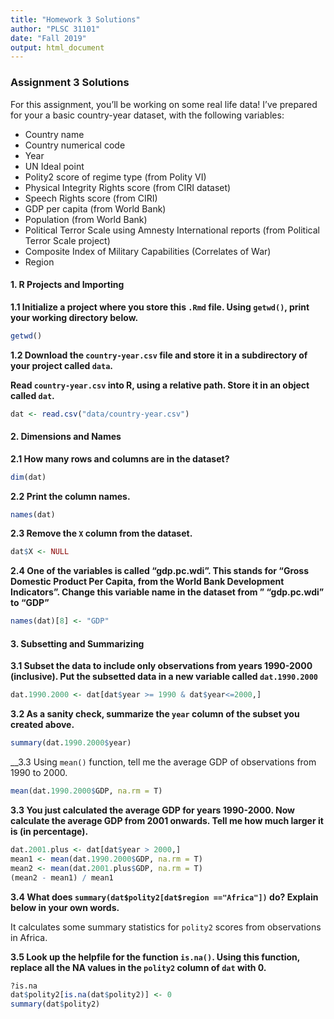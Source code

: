 ```yaml
---
title: "Homework 3 Solutions"
author: "PLSC 31101"
date: "Fall 2019"
output: html_document
---
```


### Assignment 3 Solutions

For this assignment, you'll be working on some real life data! I've prepared for your a basic country-year dataset, with the following variables:

* Country name
* Country numerical code
* Year
* UN Ideal point
* Polity2 score of regime type (from Polity VI)
* Physical Integrity Rights score (from CIRI dataset)
* Speech Rights score (from CIRI)
* GDP per capita (from World Bank)
* Population (from World Bank)
* Political Terror Scale using Amnesty International reports (from Political Terror Scale project)
* Composite Index of Military Capabilities (Correlates of War)
* Region

#### 1. R Projects and Importing {-}

__1.1 Initialize a project where you store this `.Rmd` file. Using `getwd()`, print your working directory below.__
```r
getwd()
```

__1.2 Download the `country-year.csv` file and store it in a subdirectory of your project called `data`.__

__Read `country-year.csv` into R, using a relative path. Store it in an object called `dat`.__

```r
dat <- read.csv("data/country-year.csv")
```

#### 2. Dimensions and Names {-}

__2.1 How many rows and columns are in the dataset?__

```r
dim(dat)
```

__2.2 Print the column names.__

```r
names(dat)
```

__2.3 Remove the `X` column from the dataset.__

```r
dat$X <- NULL
```

__2.4 One of the variables is called "gdp.pc.wdi". This stands for "Gross Domestic Product Per Capita, from the World Bank Development Indicators". Change this variable name in the dataset from " "gdp.pc.wdi" to "GDP"__

```r
names(dat)[8] <- "GDP"
```

#### 3. Subsetting and Summarizing {-}

__3.1 Subset the data to include only observations from years 1990-2000 (inclusive). Put the subsetted data in a new variable called `dat.1990.2000`__

```r
dat.1990.2000 <- dat[dat$year >= 1990 & dat$year<=2000,]
```

__3.2 As a sanity check, summarize the `year` column of the subset you created above.__

```r
summary(dat.1990.2000$year)
```

__3.3 Using `mean()` function, tell me the average GDP of observations from 1990 to 2000.

```r
mean(dat.1990.2000$GDP, na.rm = T)
```

__3.3 You just calculated the average GDP for years 1990-2000. Now calculate the average GDP from 2001 onwards. Tell me how much larger it is (in percentage).__

```r
dat.2001.plus <- dat[dat$year > 2000,]
mean1 <- mean(dat.1990.2000$GDP, na.rm = T)
mean2 <- mean(dat.2001.plus$GDP, na.rm = T)
(mean2 - mean1) / mean1
```

__3.4  What does `summary(dat$polity2[dat$region =="Africa"])` do? Explain below in your own words.__

It calculates some summary statistics for `polity2` scores from observations in Africa.

__3.5 Look up the helpfile for the function `is.na()`. Using this function, replace all the NA values in the `polity2` column of `dat` with 0.__ 

```r
?is.na
dat$polity2[is.na(dat$polity2)] <- 0
summary(dat$polity2)
```
